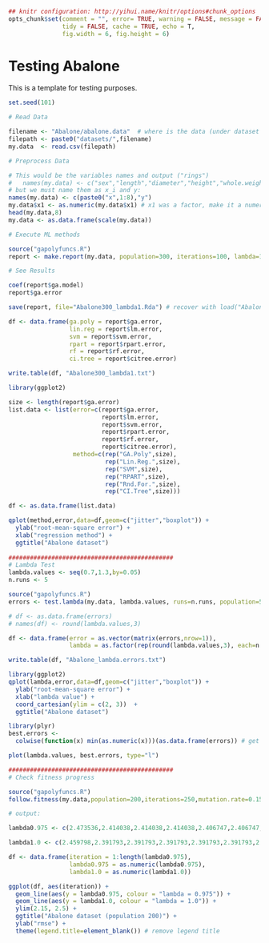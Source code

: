 ```r
## knitr configuration: http://yihui.name/knitr/options#chunk_options
opts_chunk$set(comment = "", error= TRUE, warning = FALSE, message = FALSE,
               tidy = FALSE, cache = TRUE, echo = T,
               fig.width = 6, fig.height = 6)
```
Testing Abalone
========================================================

This is a template for testing purposes.

```r
set.seed(101)

# Read Data

filename <- "Abalone/abalone.data"  # where is the data (under dataset folder)
filepath <- paste0("datasets/",filename)
my.data  <- read.csv(filepath)

# Preprocess Data

# This would be the variables names and output ("rings") 
#   names(my.data) <- c("sex","length","diameter","height","whole.weight","shucked.weight","viscera.weight","shell.weight","rings")
# but we must name them as x_i and y:
names(my.data) <- c(paste0("x",1:8),"y")
my.data$x1 <- as.numeric(my.data$x1) # x1 was a factor, make it a numeric value
head(my.data,8)
my.data <- as.data.frame(scale(my.data))

# Execute ML methods

source("gapolyfuncs.R")
report <- make.report(my.data, population=300, iterations=100, lambda=1, runs=25)

# See Results

coef(report$ga.model)
report$ga.error

save(report, file="Abalone300_lambda1.Rda") # recover with load("Abalone.Rda") 

df <- data.frame(ga.poly = report$ga.error, 
                 lin.reg = report$lm.error,
                 svm = report$svm.error,
                 rpart = report$rpart.error,
                 rf = report$rf.error,
                 ci.tree = report$citree.error)

write.table(df, "Abalone300_lambda1.txt")

library(ggplot2)

size <- length(report$ga.error)
list.data <- list(error=c(report$ga.error, 
                          report$lm.error,
                          report$svm.error,
                          report$rpart.error,
                          report$rf.error,
                          report$citree.error), 
                  method=c(rep("GA.Poly",size),
                           rep("Lin.Reg.",size),
                           rep("SVM",size), 
                           rep("RPART",size),
                           rep("Rnd.For.",size),
                           rep("CI.Tree",size)))

df <- as.data.frame(list.data)

qplot(method,error,data=df,geom=c("jitter","boxplot")) + 
  ylab("root-mean-square error") + 
  xlab("regression method") +
  ggtitle("Abalone dataset")
  
##############################################
# Lambda Test
lambda.values <- seq(0.7,1.3,by=0.05)
n.runs <- 5

source("gapolyfuncs.R")
errors <- test.lambda(my.data, lambda.values, runs=n.runs, population=50, iterations=60)

# df <- as.data.frame(errors)
# names(df) <- round(lambda.values,3)

df <- data.frame(error = as.vector(matrix(errors,nrow=1)),
                 lambda = as.factor(rep(round(lambda.values,3), each=n.runs)))

write.table(df, "Abalone_lambda.errors.txt")

library(ggplot2)
qplot(lambda,error,data=df,geom=c("jitter","boxplot")) + 
  ylab("root-mean-square error") + 
  xlab("lambda value") +
  coord_cartesian(ylim = c(2, 3))  +
  ggtitle("Abalone dataset")

library(plyr)
best.errors <- 
  colwise(function(x) min(as.numeric(x)))(as.data.frame(errors)) # get min for each column

plot(lambda.values, best.errors, type="l")

##############################################
# Check fitness progress

source("gapolyfuncs.R")
follow.fitness(my.data,population=200,iterations=250,mutation.rate=0.15,lambda=1.0)

# output:

lambda0.975 <- c(2.473536,2.414038,2.414038,2.414038,2.406747,2.406747,2.316709,2.350614,2.330452,2.313667,2.251034,2.251034,2.251034,2.275441,2.275441,2.275441,2.275307,2.275307,2.275307,2.268287,2.268287,2.268287,2.225473,2.225473,2.225473,2.225473,2.225473,2.225473,2.225473,2.225473,2.225473,2.225473,2.225473,2.225473,2.225473,2.225473,2.225473,2.225473,2.225473,2.225473,2.225473,2.225473,2.225473,2.225473,2.225473,2.225473,2.225473,2.225473,2.225473,2.225473,2.225473,2.225473,2.225473,2.225473,2.225473,2.225473,2.225473,2.225473,2.225473,2.225473,2.225473,2.200263,2.200263,2.200263,2.200263,2.200263,2.200263,2.200263,2.200263,2.200263,2.200263,2.200263,2.200263,2.200263,2.200263,2.200263,2.200263,2.200263,2.200263,2.200263,2.200263,2.200263,2.200263,2.200263,2.200263,2.200263,2.200263,2.200263,2.200263,2.200263,2.200263,2.200263,2.200263,2.200263,2.200263,2.200263,2.200263,2.200263,2.200263,2.200263,2.200263,2.200263,2.200263,2.200263,2.200263,2.200263,2.200263,2.200263,2.200263,2.200263,2.200263,2.200263,2.200263,2.200263,2.200263,2.200263,2.200263,2.200263,2.200263,2.200263,2.200263,2.200263,2.200263,2.200263,2.200263,2.200263,2.200263,2.200263,2.200263,2.200263,2.200263,2.200263,2.200263,2.200263,2.200263,2.200263,2.200263,2.200263,2.200263,2.200263,2.200263,2.200263,2.200263,2.200263,2.200263,2.200263,2.200263,2.200263,2.200263,2.200263,2.200263,2.200263,2.200263,2.200263,2.184951,2.184951,2.184951,2.184951,2.184951,2.184951,2.184951,2.184951,2.184951,2.184951,2.184951,2.184951,2.184951,2.184951,2.184951,2.184951,2.184951,2.184951,2.184951,2.184951,2.184951,2.184951,2.184951,2.184951,2.184951,2.184951,2.184951,2.184951,2.184951,2.184951,2.184951,2.184951,2.184951,2.184951,2.184951,2.184951,2.184951,2.184951,2.184951,2.184951,2.184951,2.184951,2.184951,2.184951,2.184951,2.184951,2.184951,2.184951,2.184951,2.184951,2.184951,2.184951,2.184951,2.184951,2.184951,2.184951,2.184951,2.184951,2.184951,2.184951,2.184951,2.184951,2.184951,2.184951,2.184951,2.184951,2.184951,2.184951,2.184951,2.184951,2.184951,2.184951,2.184951,2.184951,2.184951,2.184951,2.184951,2.184951,2.184951,2.184951,2.184951,2.184951,2.184951,2.184951,2.184951,2.184951,2.184951,2.184951,2.184951,2.184951,2.184951,2.184951,2.184951,2.184951,2.184951,2.184951)

lambda1.0 <- c(2.459798,2.391793,2.391793,2.391793,2.391793,2.391793,2.330641,2.330641,2.330641,2.317893,2.317893,2.317893,2.317893,2.317893,2.317893,2.317893,2.317893,2.295766,2.295766,2.295766,2.295766,2.295766,2.295766,2.295766,2.295766,2.295766,2.295766,2.295766,2.268242,2.268242,2.268242,2.260962,2.260962,2.260962,2.260962,2.260962,2.260962,2.260962,2.260962,2.260962,2.260962,2.260962,2.260962,2.260962,2.260962,2.260962,2.260962,2.260962,2.260962,2.260962,2.260962,2.260962,2.260962,2.260962,2.260962,2.260962,2.260962,2.260962,2.260962,2.247364,2.247364,2.247364,2.247364,2.247364,2.247364,2.247364,2.247364,2.247364,2.247364,2.247364,2.247364,2.247364,2.247364,2.247364,2.247364,2.247364,2.247364,2.247364,2.247364,2.247364,2.247364,2.247364,2.247364,2.247364,2.247364,2.247364,2.247364,2.247364,2.247364,2.247364,2.247364,2.238047,2.238047,2.238047,2.238047,2.238047,2.238047,2.238047,2.238047,2.238047,2.238047,2.238047,2.238047,2.238047,2.238047,2.238047,2.238047,2.238047,2.238047,2.238047,2.238047,2.238047,2.238047,2.238047,2.238047,2.238047,2.238047,2.238047,2.238047,2.238047,2.238047,2.238047,2.238047,2.238047,2.238047,2.238047,2.238047,2.238047,2.238047,2.238047,2.238047,2.238047,2.238047,2.238047,2.238047,2.238047,2.238047,2.238047,2.238047,2.238047,2.238047,2.238047,2.238047,2.238047,2.238047,2.238047,2.238047,2.238047,2.238047,2.238047,2.238047,2.238047,2.238047,2.238047,2.238047,2.238047,2.238047,2.238047,2.238047,2.238047,2.238047,2.238047,2.238047,2.238047,2.238047,2.238047,2.238047,2.238047,2.238047,2.238047,2.238047,2.238047,2.238047,2.238047,2.238047,2.238047,2.238047,2.238047,2.238047,2.238047,2.238047,2.238047,2.238047,2.238047,2.238047,2.238047,2.238047,2.238047,2.238047,2.238047,2.238047,2.238047,2.238047,2.238047,2.238047,2.238047,2.238047,2.238047,2.238047,2.238047,2.238047,2.238047,2.238047,2.238047,2.238047,2.238047,2.238047,2.238047,2.238047,2.238047,2.238047,2.238047,2.238047,2.238047,2.238047,2.238047,2.238047,2.238047,2.238047,2.238047,2.238047,2.238047,2.238047,2.238047,2.238047,2.238047,2.238047,2.238047,2.238047,2.238047,2.238047,2.238047,2.238047,2.238047,2.238047,2.238047,2.238047,2.238047,2.238047,2.238047,2.238047,2.238047,2.238047,2.238047,2.238047,2.238047,2.238047,2.238047,2.221251,2.221251)

df <- data.frame(iteration = 1:length(lambda0.975),
                 lambda0.975 = as.numeric(lambda0.975),
                 lambda1.0 = as.numeric(lambda1.0))

ggplot(df, aes(iteration)) + 
  geom_line(aes(y = lambda0.975, colour = "lambda = 0.975")) + 
  geom_line(aes(y = lambda1.0, colour = "lambda = 1.0")) +
  ylim(2.15, 2.5) +
  ggtitle("Abalone dataset (population 200)") +
  ylab("rmse") + 
  theme(legend.title=element_blank()) # remove legend title
```

